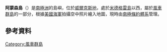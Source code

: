 {{coord|66|20|S|110|22|E|display=title}}

'''阿蒙森島'''（{{lang-en|Ommundsen Island}}）是[[南極洲|南極洲]]的島嶼，位於[[威爾克斯地|威爾克斯地]]，處於[[米德格雷島|米德格雷島]]以西，屬於[[風車群島|風車群島]]的一部分，根據[[美國海軍|美國海軍]]拍攝空中照片繪入地圖，現時由[[南極條約體系|南極條約體系]]管理。

==參考資料==
{{usgs-gazetteer}}

{{DEFAULTSORT:Ommundsen Island}}
[[Category:風車群島|Category:風車群島]]


{{WilkesLand-geo-stub}}